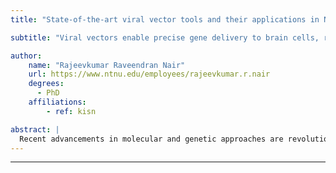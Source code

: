 ```yaml
---
title: "State-of-the-art viral vector tools and their applications in Neuroscience"

subtitle: "Viral vectors enable precise gene delivery to brain cells, revolutionizing neuroscience research and offering therapeutic potential for genetic disorders."

author:
    name: "Rajeevkumar Raveendran Nair"
    url: https://www.ntnu.edu/employees/rajeevkumar.r.nair
    degrees:
      - PhD
    affiliations:
        - ref: kisn

abstract: |
  Recent advancements in molecular and genetic approaches are revolutionizing experimental research, enabling a deeper understanding of complex biological mechanisms in health and disease. However, the optimal use of these tools relies on the ability to deliver them precisely and efficiently to the target cells within complex organs like the mammalian brain, in living organisms. Achieving anatomical specificity in transgene delivery, matching the precision at which neuronal circuits operate, not only enhances our understanding of normal and pathological brain function but also holds promise for therapeutic applications. Genetically engineered viruses, also known as viral vectors are at the forefront of biomedical research, providing powerful tools for delivering foreign genes to precise cellular targets at specific times and locations. Viral vectors have already entered clinics as next-generation life-saving vaccines and for treating several devastating genetic disorders in humans. In neuroscience research, for investigations of intermingled neuronal circuits of the mammalian brain involving gene expressions/manipulations, anatomical/functional circuit mappings, neuronal activity manipulations; viral vector-based approaches have truly been revolutionary. Among the widely used viral vectors, Adeno-Associated Virus, Lentivirus, MoMLV and Rabies Virus each offer distinct advantages, making them suitable for different neuroscience research applications. Additionally, specific scientific questions may require the development of novel viral tools with tailored properties, necessitating innovative vector designs. At the Viral Vector Core of the Kavli Institute, NTNU, we have the expertise and infrastructure to produce high-quality viral vectors for life science research. As part of the NORBRAIN, a national research infrastructure program, the Viral Vector Core located at the Kavli Institute operates as a non-profit entity. At the core facility, we offer consultation and scientific collaborations, novel vector designs, and viral vector production services, enhancing research capabilities across research institutions worldwide.
---
```


***

<!-- <object data="/res/program.pdf" type="application/pdf" width="100%" height="600">
</object>  -->




